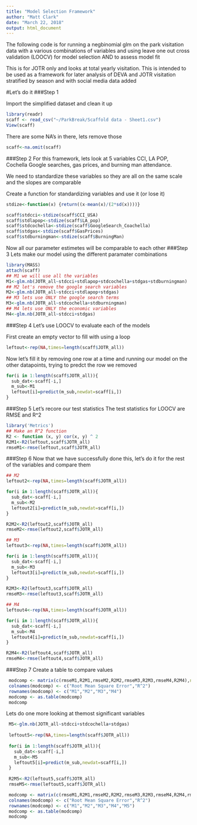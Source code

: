 ---
title: "Model Selection Framework"
author: "Matt Clark"
date: "March 22, 2018"
output: html_document
---
The following code is for running a negbinomial glm on the park visitation data with a various combinations of variables and using leave one out cross validation (LOOCV) for model selection AND to assess model fit

This is for JOTR only and looks at total yearly visitation. This is intended to be used as a framework for later analysis of DEVA and JOTR visitation stratified by season and with social media data added

#Let's do it
###Step 1

Import the simplified dataset and clean it up

```{r}
library(readr)
scaff <- read_csv("~/ParkBreak/Scaffold data - Sheet1.csv")
View(scaff)
```

There are some NA's in there, lets remove those
```{r}
scaff<-na.omit(scaff)
```
###Step 2
For this framework, lets look at 5 variables CCI, LA POP, Cochella Google searches, gas prices, and burning man attendance.

We need to standardize these variables so they are all on the same scale and the slopes are comparable 

Create a function for standardizing variables and use it (or lose it)
```{r}
stdize<-function(x) {return((x-mean(x)/(2*sd(x))))}

scaff$stdcci<-stdize(scaff$CCI_USA)
scaff$stdlapop<-stdize(scaff$LA_pop)
scaff$stdcochella<-stdize(scaff$GoogleSearch_Coachella)
scaff$stdgas<-stdize(scaff$GasPrices)
scaff$stdburningman<-stdize(scaff$BurningMan)
```

Now all our parameter estimetes will be comparable to each other
###Step 3
Lets make our model using the different paramater combinations
```{r}
library(MASS)
attach(scaff)
## M1 we will use all the variables
M1<-glm.nb(JOTR_all~stdcci+stdlapop+stdcochella+stdgas+stdburningman)
## M2 let's remove the google search variables
M2<-glm.nb(JOTR_all~stdcci+stdlapop+stdgas)
## M3 lets use ONLY the google search terms
M3<-glm.nb(JOTR_all~stdcochella+stdburningman)
## M4 lets use ONLY the economic variables
M4<-glm.nb(JOTR_all~stdcci+stdgas)
```
###Step 4
Let's use LOOCV to evaluate each of the models

First create an empty vector to fill with using a loop
```{r}
leftout<-rep(NA,times=length(scaff$JOTR_all))
```
Now let's fill it by removing one row at a time and running our model on the other datapoints, trying to predct the row we removed

```{r}
for(i in 1:length(scaff$JOTR_all)){
  sub_dat<-scaff[-i,]
  m_sub<-M1
  leftout[i]=predict(m_sub,newdat=scaff[i,]) 
}
```
###Step 5
Let's recore our test statistics
The test statistics for LOOCV are RMSE and R^2
```{r}
library('Metrics')
## Make an R^2 function
R2 <- function (x, y) cor(x, y) ^ 2
R2M1<-R2(leftout,scaff$JOTR_all)
rmseM1<-rmse(leftout,scaff$JOTR_all)
```
###Step 6
Now that we have successfully done this, let's do it for the rest of the variables and compare them

```{r}
## M2 
leftout2<-rep(NA,times=length(scaff$JOTR_all))

for(i in 1:length(scaff$JOTR_all)){
  sub_dat<-scaff[-i,]
  m_sub<-M2
  leftout2[i]=predict(m_sub,newdat=scaff[i,]) 
}

R2M2<-R2(leftout2,scaff$JOTR_all)
rmseM2<-rmse(leftout2,scaff$JOTR_all)

## M3
leftout3<-rep(NA,times=length(scaff$JOTR_all))

for(i in 1:length(scaff$JOTR_all)){
  sub_dat<-scaff[-i,]
  m_sub<-M3
  leftout3[i]=predict(m_sub,newdat=scaff[i,]) 
}

R2M3<-R2(leftout3,scaff$JOTR_all)
rmseM3<-rmse(leftout3,scaff$JOTR_all)

## M4
leftout4<-rep(NA,times=length(scaff$JOTR_all))

for(i in 1:length(scaff$JOTR_all)){
  sub_dat<-scaff[-i,]
  m_sub<-M4
  leftout4[i]=predict(m_sub,newdat=scaff[i,]) 
}

R2M4<-R2(leftout4,scaff$JOTR_all)
rmseM4<-rmse(leftout4,scaff$JOTR_all)
```

###Step 7
Create a table to compare values
```{r}
 modcomp <- matrix(c(rmseM1,R2M1,rmseM2,R2M2,rmseM3,R2M3,rmseM4,R2M4),ncol=2,byrow=TRUE)
 colnames(modcomp) <- c("Root Mean Square Error","R^2")
 rownames(modcomp) <- c("M1","M2","M3","M4")
 modcomp <- as.table(modcomp)
 modcomp
```

Lets do one more looking at themost significant variables
```{r}
 M5<-glm.nb(JOTR_all~stdcci+stdcochella+stdgas)
 
 leftout5<-rep(NA,times=length(scaff$JOTR_all))
 
 for(i in 1:length(scaff$JOTR_all)){
   sub_dat<-scaff[-i,]
   m_sub<-M5
   leftout5[i]=predict(m_sub,newdat=scaff[i,]) 
 }
 
 R2M5<-R2(leftout5,scaff$JOTR_all)
 rmseM5<-rmse(leftout5,scaff$JOTR_all)

 modcomp <- matrix(c(rmseM1,R2M1,rmseM2,R2M2,rmseM3,R2M3,rmseM4,R2M4,rmseM5,R2M5),ncol=2,byrow=TRUE)
 colnames(modcomp) <- c("Root Mean Square Error","R^2")
 rownames(modcomp) <- c("M1","M2","M3","M4","M5")
 modcomp <- as.table(modcomp)
 modcomp
```











